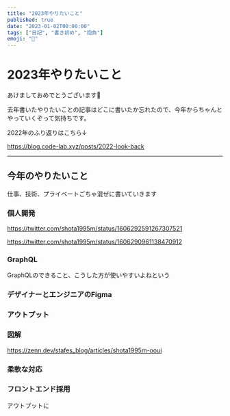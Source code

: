 ```yaml
---
title: "2023年やりたいこと"
published: true
date: "2023-01-02T00:00:00"
tags: ["日記", "書き初め", "抱負"]
emoji: "🐰"
---
```


# 2023年やりたいこと

あけましておめでとうございます🎍

去年書いたやりたいことの記事はどこに書いたか忘れたので、今年からちゃんとやっていくぞって気持ちです。

2022年のふり返りはこちら↓

https://blog.code-lab.xyz/posts/2022-look-back

---

## 今年のやりたいこと

仕事、技術、プライベートごちゃ混ぜに書いていきます

### 個人開発

https://twitter.com/shota1995m/status/1606292591267307521

https://twitter.com/shota1995m/status/1606290961138470912

### GraphQL

GraphQLのできること、こうした方が使いやすいよねという

### デザイナーとエンジニアのFigma

### アウトプット

### 図解

https://zenn.dev/stafes_blog/articles/shota1995m-ooui

### 柔軟な対応

### フロントエンド採用

アウトプットに
